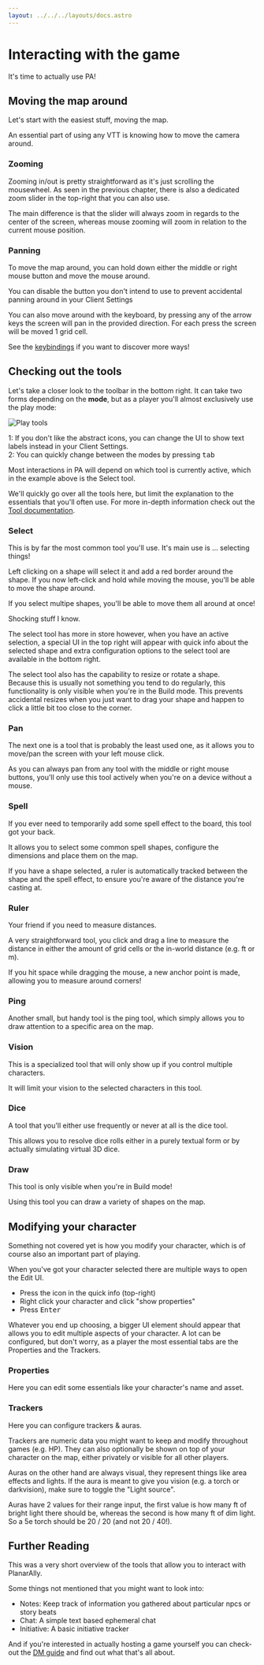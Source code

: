 ```yaml
---
layout: ../../../layouts/docs.astro
---
```



# Interacting with the game

It's time to actually use PA!

## Moving the map around

Let's start with the easiest stuff, moving the map.

An essential part of using any VTT is knowing how to move the camera around.

### Zooming

Zooming in/out is pretty straightforward as it's just scrolling the mousewheel.
As seen in the previous chapter, there is also a dedicated zoom slider in the top-right that you can also use.

The main difference is that the slider will always zoom in regards to the center of the screen,
whereas mouse zooming will zoom in relation to the current mouse position.

### Panning

To move the map around, you can hold down either the middle or right mouse button and move the mouse around.

<Tip>
    You can disable the button you don't intend to use to prevent accidental panning around in your Client Settings
</Tip>

You can also move around with the keyboard, by pressing any of the arrow keys the screen will pan in the provided direction.
For each press the screen will be moved 1 grid cell.

<Tip>See the [keybindings](/docs/reference/#keybindings) if you want to discover more ways!</Tip>

## Checking out the tools

Let's take a closer look to the toolbar in the bottom right.
It can take two forms depending on the **mode**, but as a player you'll almost exclusively use the play mode:

![Play tools](./assets/tools-play.png)

<Tip>
    1: If you don't like the abstract icons, you can change the UI to show text labels instead in your Client Settings.
    <br />
    2: You can quickly change between the modes by pressing <kbd>tab</kbd>
</Tip>

Most interactions in PA will depend on which tool is currently active, which in the example above is the Select tool.

We'll quickly go over all the tools here, but limit the explanation to the essentials that you'll often use.
For more in-depth information check out the [Tool documentation](/docs/tools/select/).

### Select

This is by far the most common tool you'll use. It's main use is ... selecting things!

Left clicking on a shape will select it and add a red border around the shape.
If you now left-click and hold while moving the mouse, you'll be able to move the shape around.

If you select multipe shapes, you'll be able to move them all around at once!

Shocking stuff I know.

The select tool has more in store however, when you have an active selection,
a special UI in the top right will appear with quick info about the selected shape and
extra configuration options to the select tool are available in the bottom right.

<Info title="Resizing / Rotating">
    The select tool also has the capability to resize or rotate a shape.
    <br />
    Because this is usually not something you tend to do regularly, this functionality is only visible when you're in
    the Build mode. This prevents accidental resizes when you just want to drag your shape and happen to click a little
    bit too close to the corner.
</Info>

### Pan

The next one is a tool that is probably the least used one, as it allows you to move/pan the screen with your left mouse click.

As you can always pan from any tool with the middle or right mouse buttons,
you'll only use this tool actively when you're on a device without a mouse.

### Spell

If you ever need to temporarily add some spell effect to the board, this tool got your back.

It allows you to select some common spell shapes, configure the dimensions and place them on the map.

If you have a shape selected, a ruler is automatically tracked between the shape and the spell effect,
to ensure you're aware of the distance you're casting at.

### Ruler

Your friend if you need to measure distances.

A very straightforward tool, you click and drag a line to measure the distance in either the amount of grid cells or the in-world distance (e.g. ft or m).

<Tip>
    If you hit space while dragging the mouse, a new anchor point is made, allowing you to measure around corners!
</Tip>

### Ping

Another small, but handy tool is the ping tool, which simply allows you to draw attention to a specific area on the map.

### Vision

This is a specialized tool that will only show up if you control multiple characters.

It will limit your vision to the selected characters in this tool.

### Dice

A tool that you'll either use frequently or never at all is the dice tool.

This allows you to resolve dice rolls either in a purely textual form or by actually simulating virtual 3D dice.

### Draw

This tool is only visible when you're in Build mode!

Using this tool you can draw a variety of shapes on the map.

## Modifying your character

Something not covered yet is how you modify your character, which is of course also an important part of playing.

When you've got your character selected there are multiple ways to open the Edit UI.

- Press the <PenSquare /> icon in the quick info (top-right)
- Right click your character and click "show properties"
- Press <kbd>Enter</kbd>

Whatever you end up choosing, a bigger UI element should appear that allows you to edit multiple aspects of your character.
A lot can be configured, but don't worry, as a player the most essential tabs are the Properties and the Trackers.

### Properties

Here you can edit some essentials like your character's name and asset.

### Trackers

Here you can configure trackers & auras.

Trackers are numeric data you might want to keep and modify throughout games (e.g. HP).
They can also optionally be shown on top of your character on the map, either privately or visible for all other players.

Auras on the other hand are always visual, they represent things like area effects and lights.
If the aura is meant to give you vision (e.g. a torch or darkvision), make sure to toggle the "Light source".

Auras have 2 values for their range input, the first value is how many ft of bright light there should be,
whereas the second is how many ft of dim light. So a 5e torch should be 20 / 20 (and not 20 / 40!).

## Further Reading

This was a very short overview of the tools that allow you to interact with PlanarAlly.

Some things not mentioned that you might want to look into:

- Notes: Keep track of information you gathered about particular npcs or story beats
- Chat: A simple text based ephemeral chat
- Initiative: A basic initiative tracker

And if you're interested in actually hosting a game yourself you can check-out the [DM guide](/learn/dm/intro/) and find out what that's all about.
